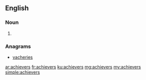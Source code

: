 ==English==

===Noun===
{{head|en}}

# {{plural of|achiever}}

===Anagrams===
* [[vacheries#English|vacheries]]

[[ar:achievers]]
[[fr:achievers]]
[[ku:achievers]]
[[mg:achievers]]
[[my:achievers]]
[[simple:achievers]]
